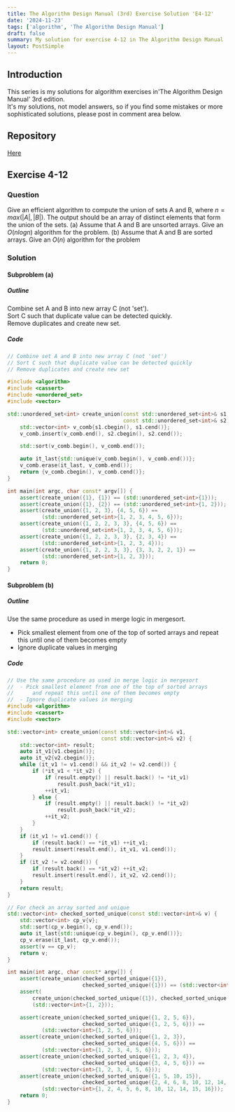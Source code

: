 ```yaml
---
title: The Algorithm Design Manual (3rd) Exercise Solution 'E4-12'
date: '2024-11-23'
tags: ['algorithm', 'The Algorithm Design Manual']
draft: false
summary: My solution for exercise 4-12 in The Algorithm Design Manual
layout: PostSimple
---
```


<TOCInline toc={props.toc} toHeading={5} asDisclosure={true} />

## Introduction

This series is my solutions for algorithm exercises in'The Algorithm Design Manual' 3rd edition.  
It's my solutions, not model answers, so if you find some mistakes or more sophisticated solutions, please post in comment area below.

## Repository

[Here](https://github.com/dede-20191130/tadm-solutions)

## Exercise 4-12

### Question

Give an efficient algorithm to compute the union of sets A and B, where
$n = max(|A|, |B|)$. The output should be an array of distinct elements that form
the union of the sets.
(a) Assume that A and B are unsorted arrays. Give an $O(n log n)$ algorithm
for the problem.
(b) Assume that A and B are sorted arrays. Give an $O(n)$ algorithm for the
problem

### Solution

#### Subproblem (a)

##### Outline

Combine set A and B into new array C (not 'set').  
Sort C such that duplicate value can be detected quickly.  
Remove duplicates and create new set.

##### Code

```cpp
// Combine set A and B into new array C (not 'set')
// Sort C such that duplicate value can be detected quickly
// Remove duplicates and create new set

#include <algorithm>
#include <cassert>
#include <unordered_set>
#include <vector>

std::unordered_set<int> create_union(const std::unordered_set<int>& s1,
                                     const std::unordered_set<int>& s2) {
    std::vector<int> v_comb{s1.cbegin(), s1.cend()};
    v_comb.insert(v_comb.end(), s2.cbegin(), s2.cend());

    std::sort(v_comb.begin(), v_comb.end());

    auto it_last{std::unique(v_comb.begin(), v_comb.end())};
    v_comb.erase(it_last, v_comb.end());
    return {v_comb.cbegin(), v_comb.cend()};
}

int main(int argc, char const* argv[]) {
    assert(create_union({1}, {1}) == (std::unordered_set<int>{1}));
    assert(create_union({1}, {2}) == (std::unordered_set<int>{1, 2}));
    assert(create_union({1, 2, 3}, {4, 5, 6}) ==
           (std::unordered_set<int>{1, 2, 3, 4, 5, 6}));
    assert(create_union({1, 2, 2, 3, 3}, {4, 5, 6}) ==
           (std::unordered_set<int>{1, 2, 3, 4, 5, 6}));
    assert(create_union({1, 2, 2, 3, 3}, {2, 3, 4}) ==
           (std::unordered_set<int>{1, 2, 3, 4}));
    assert(create_union({1, 2, 2, 3, 3}, {3, 3, 2, 2, 1}) ==
           (std::unordered_set<int>{1, 2, 3}));
    return 0;
}

```

#### Subproblem (b)

##### Outline

Use the same procedure as used in merge logic in mergesort.

- Pick smallest element from one of the top of sorted arrays
  and repeat this until one of them becomes empty
- Ignore duplicate values in merging

##### Code

```cpp
// Use the same procedure as used in merge logic in mergesort
//  - Pick smallest element from one of the top of sorted arrays
//      and repeat this until one of them becomes empty
//  - Ignore duplicate values in merging
#include <algorithm>
#include <cassert>
#include <vector>

std::vector<int> create_union(const std::vector<int>& v1,
                              const std::vector<int>& v2) {
    std::vector<int> result;
    auto it_v1{v1.cbegin()};
    auto it_v2{v2.cbegin()};
    while (it_v1 != v1.cend() && it_v2 != v2.cend()) {
        if (*it_v1 < *it_v2) {
            if (result.empty() || result.back() != *it_v1)
                result.push_back(*it_v1);
            ++it_v1;
        } else {
            if (result.empty() || result.back() != *it_v2)
                result.push_back(*it_v2);
            ++it_v2;
        }
    }
    if (it_v1 != v1.cend()) {
        if (result.back() == *it_v1) ++it_v1;
        result.insert(result.end(), it_v1, v1.cend());
    }
    if (it_v2 != v2.cend()) {
        if (result.back() == *it_v2) ++it_v2;
        result.insert(result.end(), it_v2, v2.cend());
    }
    return result;
}

// For check an array sorted and unique
std::vector<int> checked_sorted_unique(const std::vector<int>& v) {
    std::vector<int> cp_v{v};
    std::sort(cp_v.begin(), cp_v.end());
    auto it_last{std::unique(cp_v.begin(), cp_v.end())};
    cp_v.erase(it_last, cp_v.end());
    assert(v == cp_v);
    return v;
}

int main(int argc, char const* argv[]) {
    assert(create_union(checked_sorted_unique({1}),
                        checked_sorted_unique({1})) == (std::vector<int>{1}));
    assert(
        create_union(checked_sorted_unique({1}), checked_sorted_unique({2})) ==
        (std::vector<int>{1, 2}));

    assert(create_union(checked_sorted_unique({1, 2, 5, 6}),
                        checked_sorted_unique({1, 2, 5, 6})) ==
           (std::vector<int>{1, 2, 5, 6}));
    assert(create_union(checked_sorted_unique({1, 2, 3}),
                        checked_sorted_unique({4, 5, 6})) ==
           (std::vector<int>{1, 2, 3, 4, 5, 6}));
    assert(create_union(checked_sorted_unique({1, 2, 3, 4}),
                        checked_sorted_unique({3, 4, 5, 6})) ==
           (std::vector<int>{1, 2, 3, 4, 5, 6}));
    assert(create_union(checked_sorted_unique({1, 5, 10, 15}),
                        checked_sorted_unique({2, 4, 6, 8, 10, 12, 14, 16})) ==
           (std::vector<int>{1, 2, 4, 5, 6, 8, 10, 12, 14, 15, 16}));
    return 0;
}

```
